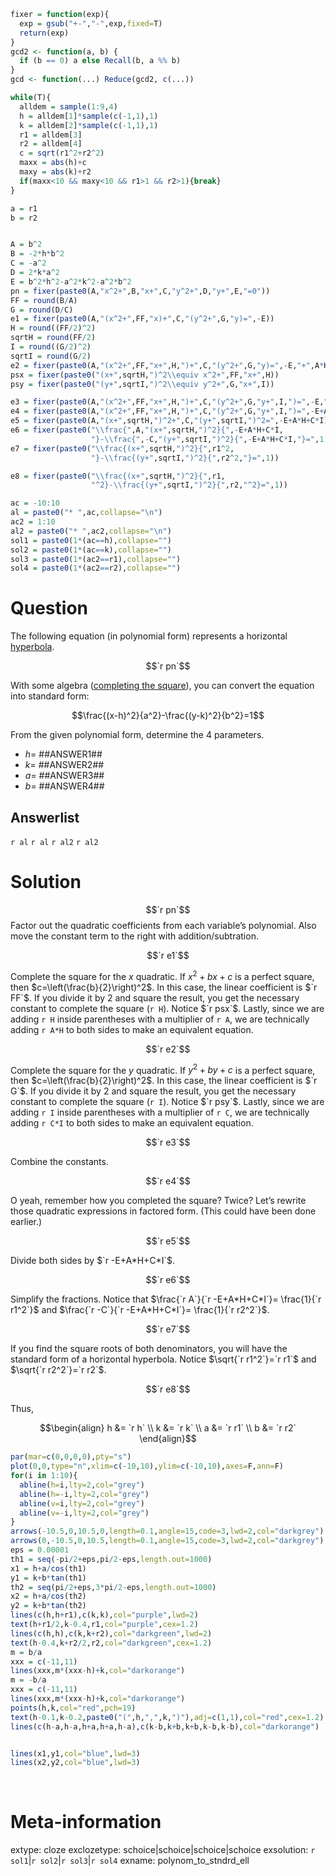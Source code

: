 ```r
fixer = function(exp){
  exp = gsub("+-","-",exp,fixed=T)
  return(exp)
}
gcd2 <- function(a, b) {
  if (b == 0) a else Recall(b, a %% b)
}
gcd <- function(...) Reduce(gcd2, c(...))

while(T){
  alldem = sample(1:9,4)
  h = alldem[1]*sample(c(-1,1),1)
  k = alldem[2]*sample(c(-1,1),1)
  r1 = alldem[3]
  r2 = alldem[4]
  c = sqrt(r1^2+r2^2)
  maxx = abs(h)+c
  maxy = abs(k)+r2
  if(maxx<10 && maxy<10 && r1>1 && r2>1){break}
}

a = r1
b = r2


A = b^2
B = -2*h*b^2
C = -a^2
D = 2*k*a^2
E = b^2*h^2-a^2*k^2-a^2*b^2
pn = fixer(paste0(A,"x^2+",B,"x+",C,"y^2+",D,"y+",E,"=0"))
FF = round(B/A)
G = round(D/C)
e1 = fixer(paste0(A,"(x^2+",FF,"x)+",C,"(y^2+",G,"y)=",-E))
H = round((FF/2)^2)
sqrtH = round(FF/2)
I = round((G/2)^2)
sqrtI = round(G/2)
e2 = fixer(paste0(A,"(x^2+",FF,"x+",H,")+",C,"(y^2+",G,"y)=",-E,"+",A*H))
psx = fixer(paste0("(x+",sqrtH,")^2\\equiv x^2+",FF,"x+",H))
psy = fixer(paste0("(y+",sqrtI,")^2\\equiv y^2+",G,"x+",I))

e3 = fixer(paste0(A,"(x^2+",FF,"x+",H,")+",C,"(y^2+",G,"y+",I,")=",-E,"+",A*H,"+",C*I))
e4 = fixer(paste0(A,"(x^2+",FF,"x+",H,")+",C,"(y^2+",G,"y+",I,")=",-E+A*H+C*I))
e5 = fixer(paste0(A,"(x+",sqrtH,")^2+",C,"(y+",sqrtI,")^2=",-E+A*H+C*I))
e6 = fixer(paste0("\\frac{",A,"(x+",sqrtH,")^2}{",-E+A*H+C*I,
                  "}-\\frac{",-C,"(y+",sqrtI,")^2}{",-E+A*H+C*I,"}=",1))
e7 = fixer(paste0("\\frac{(x+",sqrtH,")^2}{",r1^2,
                  "}-\\frac{(y+",sqrtI,")^2}{",r2^2,"}=",1))

e8 = fixer(paste0("\\frac{(x+",sqrtH,")^2}{",r1,
                  "^2}-\\frac{(y+",sqrtI,")^2}{",r2,"^2}=",1))

ac = -10:10
al = paste0("* ",ac,collapse="\n")
ac2 = 1:10
al2 = paste0("* ",ac2,collapse="\n")
sol1 = paste0(1*(ac==h),collapse="")
sol2 = paste0(1*(ac==k),collapse="")
sol3 = paste0(1*(ac2==r1),collapse="")
sol4 = paste0(1*(ac2==r2),collapse="")

```

Question
========

The following equation (in polynomial form) represents a horizontal [hyperbola](https://openstax.org/books/precalculus-2e/pages/10-2-the-hyperbola).

$$`r pn`$$

With some algebra ([completing the square](https://en.wikipedia.org/wiki/Completing_the_square)), you can convert the equation into standard form:

$$\frac{(x-h)^2}{a^2}-\frac{(y-k)^2}{b^2}=1$$

From the given polynomial form, determine the 4 parameters.

* $h=$ ##ANSWER1##
* $k=$ ##ANSWER2##
* $a=$ ##ANSWER3##
* $b=$ ##ANSWER4##

Answerlist
--------

`r al`
`r al`
`r al2`
`r al2`


Solution
========

$$`r pn`$$
Factor out the quadratic coefficients from each variable's polynomial. Also move the constant term to the right with addition/subtration.

$$`r e1`$$

Complete the square for the $x$ quadratic. If $x^2+bx+c$ is a perfect square, then $c=\left(\frac{b}{2}\right)^2$. In this case, the linear coefficient is $`r FF`$. If you divide it by 2 and square the result, you get the necessary constant to complete the square (`r H`). Notice $`r psx`$. Lastly, since we are adding `r H` inside parentheses with a multiplier of `r A`, we are technically adding `r A*H` to both sides to make an equivalent equation.

$$`r e2`$$

Complete the square for the $y$ quadratic. If $y^2+by+c$ is a perfect square, then $c=\left(\frac{b}{2}\right)^2$. In this case, the linear coefficient is $`r G`$. If you divide it by 2 and square the result, you get the necessary constant to complete the square (`r I`). Notice $`r psy`$. Lastly, since we are adding `r I` inside parentheses with a multiplier of `r C`, we are technically adding `r C*I` to both sides to make an equivalent equation.

$$`r e3`$$

Combine the constants.

$$`r e4`$$

O yeah, remember how you completed the square? Twice? Let's rewrite those quadratic expressions in factored form. (This could have been done earlier.)

$$`r e5`$$

Divide both sides by $`r -E+A*H+C*I`$.

$$`r e6`$$

Simplify the fractions. Notice that $\frac{`r A`}{`r -E+A*H+C*I`}= \frac{1}{`r r1^2`}$ and $\frac{`r -C`}{`r -E+A*H+C*I`}= \frac{1}{`r r2^2`}$.

$$`r e7`$$

If you find the square roots of both denominators, you will have the standard form of a horizontal hyperbola. Notice $\sqrt{`r r1^2`}=`r r1`$ and $\sqrt{`r r2^2`}=`r r2`$.

$$`r e8`$$

Thus,

$$\begin{align}
h &= `r h` \\
k &= `r k` \\
a &= `r r1` \\
b &= `r r2`
\end{align}$$


```r
par(mar=c(0,0,0,0),pty="s")
plot(0,0,type="n",xlim=c(-10,10),ylim=c(-10,10),axes=F,ann=F)
for(i in 1:10){
  abline(h=i,lty=2,col="grey")
  abline(h=-i,lty=2,col="grey")
  abline(v=i,lty=2,col="grey")
  abline(v=-i,lty=2,col="grey")
}
arrows(-10.5,0,10.5,0,length=0.1,angle=15,code=3,lwd=2,col="darkgrey")
arrows(0,-10.5,0,10.5,length=0.1,angle=15,code=3,lwd=2,col="darkgrey")
eps = 0.00001
th1 = seq(-pi/2+eps,pi/2-eps,length.out=1000)
x1 = h+a/cos(th1)
y1 = k+b*tan(th1)
th2 = seq(pi/2+eps,3*pi/2-eps,length.out=1000)
x2 = h+a/cos(th2)
y2 = k+b*tan(th2)
lines(c(h,h+r1),c(k,k),col="purple",lwd=2)
text(h+r1/2,k-0.4,r1,col="purple",cex=1.2)
lines(c(h,h),c(k,k+r2),col="darkgreen",lwd=2)
text(h-0.4,k+r2/2,r2,col="darkgreen",cex=1.2)
m = b/a
xxx = c(-11,11)
lines(xxx,m*(xxx-h)+k,col="darkorange")
m = -b/a
xxx = c(-11,11)
lines(xxx,m*(xxx-h)+k,col="darkorange")
points(h,k,col="red",pch=19)
text(h-0.1,k-0.2,paste0("(",h,",",k,")"),adj=c(1,1),col="red",cex=1.2)
lines(c(h-a,h-a,h+a,h+a,h-a),c(k-b,k+b,k+b,k-b,k-b),col="darkorange")


lines(x1,y1,col="blue",lwd=3)
lines(x2,y2,col="blue",lwd=3)
```
\


Meta-information
============
extype: cloze
exclozetype: schoice|schoice|schoice|schoice
exsolution: `r sol1`|`r sol2`|`r sol3`|`r sol4`
exname: polynom_to_stndrd_ell